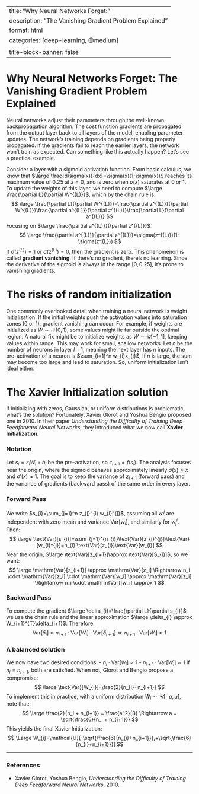 
--- 
title: "Why Neural Networks Forget:"
description: "The Vanishing Gradient Problem Explained"
format: html
categories: [deep-learning, 🟡medium]
title-block-banner: false
---

# Why Neural Networks Forget: The Vanishing Gradient Problem Explained 

Neural networks adjust their parameters through the well-known backpropagation algorithm. The cost function gradients are propagated from the output layer back to all layers of the model, enabling parameter updates. The network’s training depends on gradients being properly propagated. If the gradients fail to reach the earlier layers, the network won’t train as expected. Can something like this actually happen? Let’s see a practical example. 

Consider a layer with a sigmoid activation function. From basic calculus, we know that 
$\large \frac{d\sigma(x)}{dx}=\sigma(x)(1-\sigma(x))$ reaches its maximum value of 0.25 at $x=0$, and is zero when $\sigma(x)$ saturates at 0 or 1. To update the weights of this layer, we need to compute $\large \frac{\partial L}{\partial W^{(L)}}$, which by the chain rule is: 
$$ 
\large \frac{\partial L}{\partial W^{(L)}}=\frac{\partial z^{(L)}}{\partial W^{(L)}}\frac{\partial a^{(L)}}{\partial z^{(L)}}\frac{\partial L}{\partial a^{(L)}}
$$
Focusing on $\large \frac{\partial a^{(L)}}{\partial z^{(L)}}$: 
$$ 
\large \frac{\partial a^{(L)}}{\partial z^{(L)}}=\sigma(z^{(L)})(1-\sigma(z^{L}))
$$
If $\sigma(z^{(L)})=1$ or $\sigma(z^{(L)})=0$, then the gradient is zero. This phenomenon is called **gradient vanishing**. If there’s no gradient, there’s no learning. Since the derivative of the sigmoid is always in the range $[0,0.25]$, it's prone to vanishing gradients. 

# The risks of random initialization 

One commonly overlooked detail when training a neural network is weight initialization. If the initial weights push the activation values into saturation zones (0 or 1), gradient vanishing can occur. For example, if weights are initialized as $W\sim\mathcal{N}(0,1)$, some values might lie far outside the optimal region. A natural fix might be to initialize weights as $W\sim\mathcal{U}[-1,1]$, keeping values within range. This may work for small, shallow networks. Let $n$ be the number of neurons in layer $l-1$, meaning the next layer has $n$ inputs. The pre-activation of a neuron is $\sum_{i=1}^n w_{i}x_{i}$, If $n$ is large, the sum may become too large and lead to saturation. So, uniform initialization isn’t ideal either. 

# The Xavier Initialization solution 

If initializing with zeros, Gaussian, or uniform distributions is problematic, what’s the solution? Fortunately, Xavier Glorot and Yoshua Bengio proposed one in 2010. In their paper _Understanding the Difficulty of Training Deep Feedforward Neural Networks_, they introduced what we now call **Xavier Initialization**. 

### Notation 

Let $s_{i}=z_{i}W_{i}+b_{i}$ be the pre-activation, so $z_{i+1}=f(s_{i})$. The analysis focuses near the origin, where the sigmoid behaves approximately linearly $\sigma(x)\approx x$ and $\sigma'(x)\approx 1$. The goal is to keep the variance of $z_{i+1}$ (forward pass) and the variance of gradients (backward pass) of the same order in every layer.

### Forward Pass 

We write $s_{i}=\sum_{j=1}^n z_{j}^{i} w_{i}^{j}$, assuming all $w_{i}^{j}$ are independent with zero mean and variance $\text{Var}[w_{i}]$, and similarly for $w_{j}^{i}$. Then: 
$$
\large \text{Var}[s_{i}]=\sum_{j=1}^{n_{i}}\text{Var}[z_{i}^{j}]·\text{Var}[w_{i}^{j}]=n_{i}·\text{Var}[z_{i}]\text{Var}[w_{i}]
$$
Near the origin, $\large \text{Var}[z_{i+1}]\approx \text{Var}[S_{i}]$, so we want: 
$$
\large \mathrm{Var}[z_{i+1}] \approx \mathrm{Var}[z_i] \Rightarrow n_i \cdot \mathrm{Var}[z_i] \cdot \mathrm{Var}[w_i] \approx \mathrm{Var}[z_i] \Rightarrow n_i \cdot \mathrm{Var}[w_i] \approx 1
$$

### Backward Pass 

To compute the gradient $\large \delta_{i}=\frac{\partial L}{\partial s_{i}}$, we use the chain rule and the linear approximation $\large \delta_{i} \approx W_{i+1}^{T}\delta_{i+1}$. Therefore: 
$$
\mathrm{Var}[\delta_i] \approx n_{i+1} \cdot \mathrm{Var}[W_i] \cdot \mathrm{Var}[\delta_{i+1}] \Rightarrow n_{i+1} \cdot \mathrm{Var}[W_i] \approx 1
$$

### A balanced solution 

We now have two desired conditions: 
- $n_i \cdot \mathrm{Var}[w_i] \approx 1$ 
- $n_{i+1} \cdot \mathrm{Var}[W_i] \approx 1$ 
If $n_{i}=n_{i+1}$, both are satisfied. When not, Glorot and Bengio propose a compromise: 
$$
\large \text{Var}[W_{i}]=\frac{2}{n_{i}+n_{i+1}}
$$
To implement this in practice, with a uniform distribution $W_{i}\sim \mathcal{U}[-a,a]$, note that: 
$$
\large \frac{2}{n_i + n_{i+1}} = \frac{a^2}{3} \Rightarrow a = \sqrt{\frac{6}{n_i + n_{i+1}}}
$$
This yields the final Xavier Initialization: 
$$
\Large W_{i}=\mathcal{U}[-\sqrt{\frac{6}{n_{i}+n_{i+1}}},+\sqrt{\frac{6}{n_{i}+n_{i+1}}}] 
$$

---

### References 

- Xavier Glorot, Yoshua Bengio, _Understanding the Difficulty of Training Deep Feedforward Neural Networks_, 2010.
